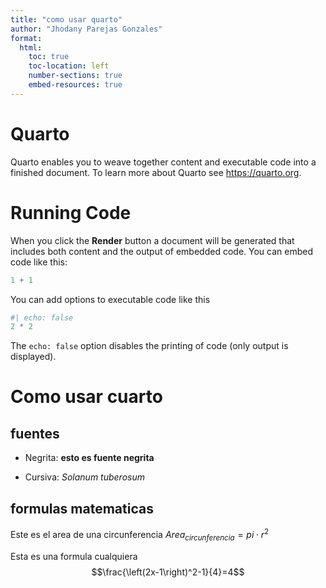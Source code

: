 ```yaml
---
title: "como usar quarto"
author: "Jhodany Parejas Gonzales"
format:
  html:
    toc: true
    toc-location: left
    number-sections: true
    embed-resources: true
---
```


# Quarto

Quarto enables you to weave together content and executable code into a finished document. To learn more about Quarto see <https://quarto.org>.

# Running Code

When you click the **Render** button a document will be generated that includes both content and the output of embedded code. You can embed code like this:

```r
1 + 1
```

You can add options to executable code like this

```r
#| echo: false
2 * 2
```

The `echo: false` option disables the printing of code (only output is displayed).

# Como usar cuarto

## fuentes

-   Negrita: **esto es fuente negrita**

-   Cursiva: *Solanum tuberosum*

## formulas matematicas

Este es el area de una circunferencia $Area_{circunferencia}=pi\cdot r^2$

Esta es una formula cualquiera$$\frac{\left(2x-1\right)^2-1}{4}=4$$
